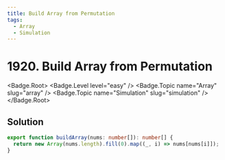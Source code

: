 ```yaml
---
title: Build Array from Permutation
tags:
  - Array
  - Simulation
---
```


# 1920. Build Array from Permutation

<Badge.Root>
  <Badge.Level level="easy" />
  <Badge.Topic name="Array" slug="array" />
  <Badge.Topic name="Simulation" slug="simulation" />
</Badge.Root>

## Solution

```typescript filename="solution.ts" copy
export function buildArray(nums: number[]): number[] {
  return new Array(nums.length).fill(0).map((_, i) => nums[nums[i]]);
}
```

<ProblemLink
  codingSite="leetcode"
  href="https://leetcode.com/problems/build-array-from-permutation"
  title="Build Array from Permutation"
/>
